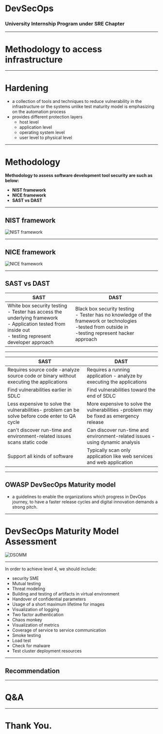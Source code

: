 
# DevSecOps
### University Internship Program under SRE Chapter

---

# Methodology to access infrastructure
---

# **Hardening**

- a collection of tools and techniques to reduce vulnerability in the infrastructure or the systems unlike test maturity model is emphasizing on the automation process
- provides different protection layers
  - host level
  - application level
  - operating system level
  - user level to physical level

---

# Methodology

**Methodology to assess software development tool security are such as below:**
- **NIST framework**
- **NICE framework**
- **SAST vs DAST**

---

## NIST framework

![NIST framework](https://www.nist.gov/sites/default/files/styles/960_x_960_limit/public/images/2019/04/18/cyber-diagram-steps.png?itok=dI-k78Gp)

---

## NICE framework

![NICE framework](https://schoolofcybersecurity.com/wp-content/uploads/2018/04/Framework_courses-4.png)

---

## SAST vs DAST

| SAST | DAST|
|-------------------|------------------|
|White box security testing <br/>- Tester has access the underlying framework <br/>- Application tested from inside out <br/>- testing represent developer approach| Black box security testing<br/>- Tester has no knowledge of the framework or technologies <br/>-tested from outside in <br/>-testing represent hacker approach|

---

|SAST |DAST|
|-------------------|------------------------------|
| Requires source code  -analyze source code or binary without executing the applications| Requires a running application -  analyze by executing the applications |
|Find vulnerabilities earlier in SDLC |Find vulnerabilities toward the end of SDLC|
|Less expensive to solve the vulnerabilities- problem can be solve before code enter to QA cycle| More expensive to solve the vulnerabilities -problem may be fixed as emergency release|
|can't discover run-time and environment-related issues scans static code| Can discover run-time and environment-related issues -using dynamic analysis|
|Support all kinds of software | Typically scan only application like web services and web application|


---
## OWASP DevSecOps Maturity model

- a guidelines to enable the organizations which progress in DevOps journey, to have a faster release cycles and digital innovation demands a strong pitch.

---
# DevSecOps Maturity Model Assessment

![DSOMM](https://github.com/lizp99/presentation-on-heroku/raw/Methodology-of-assessment/Devsecops.jpg)

---

In order to achieve level 4, we should include:

- security SME
- Mutual testing
- Threat modeling
- Building and testing of artifacts in virtual environment
- Handover of confidential parameters
- Usage of a short maximum lifetime for images
- Visualization of logging
- Two factor authentication
- Chaos monkey
- Visualization of metrics
- Coverage of service to service communication
- Smoke testing
- Load test
- Check for malware
- Test cluster deployment resources

---
## **Recommendation**




---

# Q&A

---

# Thank You.

